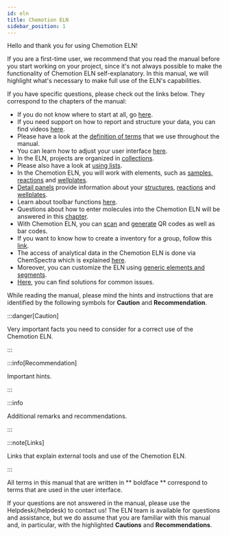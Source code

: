 ```yaml
---
id: eln
title: Chemotion ELN
sidebar_position: 1
---
```


Hello and thank you for using Chemotion ELN!

If you are a first-time user, we recommend that you read the manual before you start working on your project, since it's not always possible to make the functionality of Chemotion ELN self-explanatory. In this manual, we will highlight what's necessary to make full use of the ELN's capabilities.

If you have specific questions, please check out the links below.
They correspond to the chapters of the manual:

- If you do not know where to start at all, go [here](eln/ui/first_steps).
- If you need support on how to report and structure your data, you can find videos [here](eln/videos).
- Please have a look at the [definition of terms](eln/ui) that we use throughout the manual.
- You can learn how to adjust your user interface [here](eln/ui/view).
- In the ELN, projects are organized in [collections](eln/ui/collections).
- Please also have a look at [using lists](eln/ui/lists).
- In the Chemotion ELN, you will work with elements,
  such as [samples](eln/ui/elements/samples), [reactions](eln/ui/elements/reactions) and [wellplates](eln/ui/elements/wellplates).
- [Detail panels](eln/ui/details) provide information about your [structures](eln/ui/details#details-panel-for-samples), [reactions](eln/ui/details#details-panel-for-reactions) and [wellplates](eln/ui/details#details-panel-for-wellplates).
- Learn about toolbar functions [here](eln/ui/toolbar).
- Questions about how to enter molecules into the Chemotion ELN will be answered in this [chapter](eln/ui/ketcher).
- With Chemotion ELN, you can [scan](eln/ui/barcodes#scan-barcodeqr-code) and [generate](eln/ui/barcodes#generate-barcodeqr-code) QR codes as well as bar codes.
- If you want to know how to create a inventory for a group, follow this [link](eln/ui/inventory).
- The access of analytical data in the Chemotion ELN is done via ChemSpectra which is explained [here](services/chemspectra).
- Moreover, you can customize the ELN using [generic elements and segments](eln/admin/generic_config).
- [Here](eln/troubleshooting), you can find solutions for common issues.

While reading the manual, please mind the hints and instructions that are identified by the following symbols for **Caution** and **Recommendation**.

:::danger[Caution]

Very important facts you need to consider for a correct use of the Chemotion ELN.

:::

:::info[Recommendation]

Important hints.

:::

:::info

Additional remarks and recommendations.

:::

:::note[Links]

Links that explain external tools and use of the Chemotion ELN.

:::

All terms in this manual that are written in ** boldface ** correspond to terms that are used in the user interface.

If your questions are not answered in the manual, please use the Helpdesk(/helpdesk) to contact us!
The ELN team is available for questions and assistance, but we do assume that you are familiar with this manual and, in particular, with the highlighted **Cautions** and **Recommendations**.
